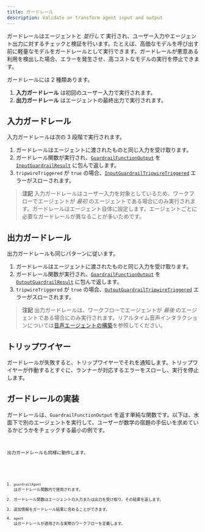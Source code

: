 ```yaml
---
title: ガードレール
description: Validate or transform agent input and output
---
```



ガードレールはエージェントと _並行して_ 実行され、ユーザー入力やエージェント出力に対するチェックと検証を行います。たとえば、高価なモデルを呼び出す前に軽量なモデルをガードレールとして実行できます。ガードレールが悪意ある利用を検出した場合、エラーを発生させ、高コストなモデルの実行を停止できます。

ガードレールには 2 種類あります。

1. **入力ガードレール** は初回のユーザー入力で実行されます。
2. **出力ガードレール** はエージェントの最終出力で実行されます。

## 入力ガードレール

入力ガードレールは次の 3 段階で実行されます。

1. ガードレールはエージェントに渡されたものと同じ入力を受け取ります。
2. ガードレール関数が実行され、[`GuardrailFunctionOutput`](/openai-agents-js/openai/agents/interfaces/guardrailfunctionoutput) を [`InputGuardrailResult`](/openai-agents-js/openai/agents/interfaces/inputguardrailresult) に包んで返します。
3. `tripwireTriggered` が `true` の場合、[`InputGuardrailTripwireTriggered`](/openai-agents-js/openai/agents/classes/inputguardrailtripwiretriggered) エラーがスローされます。

> **注記**
> 入力ガードレールはユーザー入力を対象としているため、ワークフローでエージェントが _最初_ のエージェントである場合にのみ実行されます。ガードレールはエージェント自体に設定します。エージェントごとに必要なガードレールが異なることが多いためです。

## 出力ガードレール

出力ガードレールも同じパターンに従います。

1. ガードレールはエージェントに渡されたものと同じ入力を受け取ります。
2. ガードレール関数が実行され、[`GuardrailFunctionOutput`](/openai-agents-js/openai/agents/interfaces/guardrailfunctionoutput) を [`OutputGuardrailResult`](/openai-agents-js/openai/agents/interfaces/outputguardrailresult) に包んで返します。
3. `tripwireTriggered` が `true` の場合、[`OutputGuardrailTripwireTriggered`](/openai-agents-js/openai/agents/classes/outputguardrailtripwiretriggered) エラーがスローされます。

> **注記**
> 出力ガードレールは、ワークフローでエージェントが _最後_ のエージェントである場合にのみ実行されます。リアルタイム音声インタラクションについては[音声エージェントの構築](/openai-agents-js/ja/guides/voice-agents/build#guardrails)を参照してください。

## トリップワイヤー

ガードレールが失敗すると、トリップワイヤーでそれを通知します。トリップワイヤーが作動するとすぐに、ランナーが対応するエラーをスローし、実行を停止します。

## ガードレールの実装

ガードレールは、`GuardrailFunctionOutput` を返す単純な関数です。以下は、水面下で別のエージェントを実行して、ユーザーが数学の宿題の手伝いを求めているかどうかをチェックする最小の例です。

<Code
  lang="typescript"
  code={inputGuardrailExample}
  title="入力ガードレールの例"
/>

出力ガードレールも同様に動作します。

<Code
  lang="typescript"
  code={outputGuardrailExample}
  title="出力ガードレールの例"
/>

1. `guardrailAgent` はガードレール関数内で使用されます。
2. ガードレール関数はエージェントの入力または出力を受け取り、その結果を返します。
3. 追加情報をガードレール結果に含めることができます。
4. `agent` はガードレールが適用される実際のワークフローを定義します。
